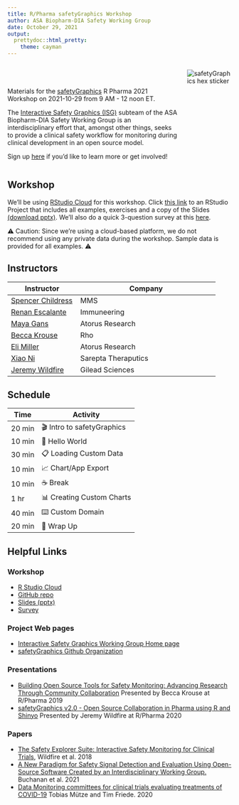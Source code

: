 ```yaml
---
title: R/Pharma safetyGraphics Workshop
author: ASA Biopharm-DIA Safety Working Group
date: October 29, 2021
output:
  prettydoc::html_pretty:
    theme: cayman
---
```



<div class="description-container">
  <div class="description-left">
  Materials for the <a href="https://safetygraphics.github.io/">safetyGraphics</a> R Pharma 2021 Workshop on 2021-10-29 from 9 AM - 12 noon ET.
  
  The [Interactive Safety Graphics (ISG)](https://safetygraphics.github.io/) subteam of the ASA Biopharm-DIA Safety Working Group is an interdisciplinary effort that, amongst other things, seeks to provide a clinical safety workflow for monitoring during clinical development in an open source model. 
  
Sign up [here](https://docs.google.com/forms/d/e/1FAIpQLSd4wkSfaajuj3iaVHirqj8L05S3yH7GVGwopufWRMmjif4IDg/viewform?usp=sf_link) if you'd like to learn more or get involved! 

</div>
  <img class="description-right" src="safetyGraphicsHex.png" alt="safetyGraphics hex sticker"/>
</div>

## Workshop

We'll be using [RStudio Cloud](https://rstudio.cloud/) for this workshop. Click [this link](https://rstudio.cloud/spaces/179933/project/3011333) to an RStudio Project that includes all examples, exercises and a copy of the Slides [(download pptx)](https://github.com/SafetyGraphics/RPharma2021-Workshop/blob/main/slides/SafetyGraphicsWorkshop.pptx?raw=true). We'll also do a quick 3-question survey at this [here](https://app.sli.do/event/u5vl25mw).

⚠️ Caution: Since we're using a cloud-based platform, we do not recommend using any private data during the workshop. Sample data is provided for all examples. ⚠️

## Instructors

| Instructor | Company |
| --- | ------ |
| [Spencer Childress](https://www.linkedin.com/in/spencer-childress-7a444b16/) | MMS |
| [Renan Escalante](https://www.linkedin.com/in/renanescalante/) | Immuneering |
| [Maya Gans](https://www.linkedin.com/in/mayagans/) | Atorus Research |
| [Becca Krouse](https://www.linkedin.com/in/rebecca-krouse-b6ba8820/) | Rho |
| [Eli Miller](https://www.linkedin.com/in/eli-miller-90532a87/) | Atorus Research |
| [Xiao Ni](https://www.linkedin.com/in/xiao-ni-547141b/) | Sarepta Theraputics |
| [Jeremy Wildfire](https://www.linkedin.com/in/jeremy-wildfire/) | Gilead Sciences |


## Schedule 

| Time | Activity |
| ---- | -------- |
| 20 min | 🎬 Intro to safetyGraphics |
| 10 min | 📓 Hello World |
| 30 min | 📋 Loading Custom Data |
| 10 min | 📈 Chart/App Export |
| 10 min | ☕ Break |
| 1 hr | 📊 Creating Custom Charts |
| 40 min | ⌨️ Custom Domain |
| 20 min | 🎀 Wrap Up | 


## Helpful Links

### Workshop

- [R Studio Cloud](https://rstudio.cloud/spaces/179933/project/3011333)
- [GitHub repo](https://github.com/SafetyGraphics/RPharma2021-Workshop/)
- [Slides (pptx)](https://github.com/SafetyGraphics/RPharma2021-Workshop/blob/main/slides/SafetyGraphicsWorkshop.pptx?raw=true)
- [Survey](https://admin.sli.do/event/u5vl25mw/polls)

### Project Web pages

- [Interactive Safety Graphics Working Group Home page](https://safetygraphics.github.io/)
- [safetyGraphics Github Organization](https://github.com/SafetyGraphics/)

### Presentations 

- [Building Open Source Tools for Safety Monitoring: Advancing Research Through Community Collaboration](https://rinpharma.com/publication/rinpharma_105/) Presented by Becca Krouse at R/Pharma 2019 
- [safetyGraphics v2.0 - Open Source Collaboration in Pharma using R and Shinyo](https://www.youtube.com/watch?v=2Ykw1jwSw5M) Presented by Jeremy Wildfire at R/Pharma 2020 

### Papers

- [The Safety Explorer Suite: Interactive Safety Monitoring for Clinical Trials](https://journals.sagepub.com/doi/abs/10.1177/2168479018754846), Wildfire et al. 2018
- [A New Paradigm for Safety Signal Detection and Evaluation Using Open-Source Software Created by an Interdisciplinary Working Group.](https://link.springer.com/content/pdf/10.1007/s43441-021-00319-3.pdf) Buchanan et al. 2021
- [Data Monitoring committees for clinical trials evaluating treatments of COVID-19](https://www.contemporaryclinicaltrials.com/article/S1551-7144(20)30232-9/fulltext) Tobias Mütze and Tim Friede. 2020 

<style>
  .description-container {
    display: grid;
    grid-template-columns: 3fr 0.5fr;
    width: 100%;
    grid-gap: 20px;
  }
  
  .description-left {
    padding-top: 40px;
  }
  
  .page-header {
    text-align: center;
    background-color: #EC5D57;
    background-image: none;
    padding: 1.5rem 2rem;
  }
  
  .main-content h1,
  .main-content h2,
  .main-content h3,
  .main-content h4 {
    color: #EC5D57;
  }
  
  .main-content table th {
    font-weight: 700;
    background-color: #EC5D57;
   }
   
  .main-content h2 {
    text-transform: uppercase;
    font-size: 2em;
    padding-top: 20px;
  }
</style>
